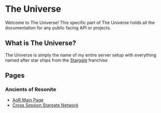 # The Universe
 
Welcome to The Universe! This specific part of The Universe holds all the documentation for any public facing API or projects.

## What is The Universe?

The Universe is simply the name of my entire server setup with everything named after star ships from the [Stargate](https://en.wikipedia.org/wiki/Stargate) franchise

## Pages

### Ancients of Resonite
- [AoR Main Page](/aor)
- [Cross Session Stargate Network](/stargate_network)
